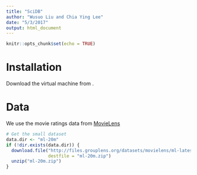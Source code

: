 ```yaml
---
title: "SciDB"
author: "Wusuo Liu and Chia Ying Lee"
date: "5/3/2017"
output: html_document
---
```


```r
knitr::opts_chunk$set(echo = TRUE)
```

# Installation

Download the virtual machine from <insert Google Docs URL>.

# Data

We use the movie ratings data from [MovieLens](https://grouplens.org/datasets/movielens/)


```r
# Get the small dataset
data.dir <- "ml-20m"
if (!dir.exists(data.dir)) {
  download.file("http://files.grouplens.org/datasets/movielens/ml-latest-small.zip", 
                destfile = "ml-20m.zip")
  unzip("ml-20m.zip")
}
```